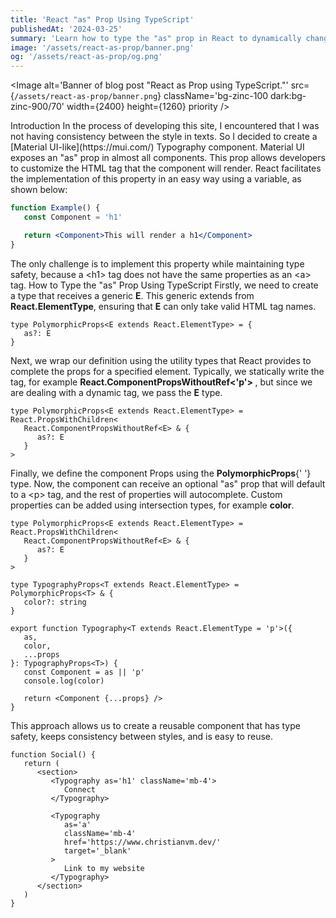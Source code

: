 ```yaml
---
title: 'React "as" Prop Using TypeScript'
publishedAt: '2024-03-25'
summary: 'Learn how to type the "as" prop in React to dynamically change the rendered HTML tag.'
image: '/assets/react-as-prop/banner.png'
og: '/assets/react-as-prop/og.png'
---
```


<Image
   alt='Banner of blog post "React as Prop using TypeScript."'
   src={`/assets/react-as-prop/banner.png`}
   className='bg-zinc-100 dark:bg-zinc-900/70'
   width={2400}
   height={1260}
   priority
/>

<Typography as='h2' variant='subtitle' className='mt-6'>
   Introduction
</Typography>

<Typography className='mb-8'>
   In the process of developing this site, I encountered that I was not having
   consistency between the style in texts. So I decided to create a [Material
   UI-like](https://mui.com/) Typography component.
</Typography>

<Typography className='mb-8'>
   Material UI exposes an "as" prop in almost all components. This prop allows
   developers to customize the HTML tag that the component will render.
</Typography>

<Typography>
   React facilitates the implementation of this property in an easy way using a
   variable, as shown below:
</Typography>

```jsx
function Example() {
   const Component = 'h1'

   return <Component>This will render a h1</Component>
}
```

<Typography className='mt-8'>
   The only challenge is to implement this property while maintaining type
   safety, because a &lt;h1&gt; tag does not have the same properties as an
   &lt;a&gt; tag.
</Typography>

<Typography as='h2' variant='subtitle' className='mt-24'>
   How to Type the "as" Prop Using TypeScript
</Typography>

<Typography>
   Firstly, we need to create a type that receives a generic <b>E</b>. This
   generic extends from <b>React.ElementType</b>, ensuring that <b>E</b> can
   only take valid HTML tag names.
</Typography>

```tsx
type PolymorphicProps<E extends React.ElementType> = {
   as?: E
}
```

<Typography className='mt-8'>
   Next, we wrap our definition using the utility types that React provides to
   complete the props for a specified element. Typically, we statically write
   the tag, for example <b>React.ComponentPropsWithoutRef&lt;'p'&gt; </b> , but
   since we are dealing with a dynamic tag, we pass the <b>E</b> type.
</Typography>

```tsx
type PolymorphicProps<E extends React.ElementType> = React.PropsWithChildren<
   React.ComponentPropsWithoutRef<E> & {
      as?: E
   }
>
```

<Typography className='mt-8'>
   Finally, we define the component Props using the <b>PolymorphicProps</b>{' '}
   type. Now, the component can receive an optional "as" prop that will default
   to a &lt;p&gt; tag, and the rest of properties will autocomplete. Custom
   properties can be added using intersection types, for example <b>color</b>.
</Typography>

```tsx
type PolymorphicProps<E extends React.ElementType> = React.PropsWithChildren<
   React.ComponentPropsWithoutRef<E> & {
      as?: E
   }
>

type TypographyProps<T extends React.ElementType> = PolymorphicProps<T> & {
   color?: string
}

export function Typography<T extends React.ElementType = 'p'>({
   as,
   color,
   ...props
}: TypographyProps<T>) {
   const Component = as || 'p'
   console.log(color)

   return <Component {...props} />
}
```

<Typography className='mt-8'>
   This approach allows us to create a reusable component that has type safety,
   keeps consistency between styles, and is easy to reuse.
</Typography>

```tsx
function Social() {
   return (
      <section>
         <Typography as='h1' className='mb-4'>
            Connect
         </Typography>

         <Typography
            as='a'
            className='mb-4'
            href='https://www.christianvm.dev/'
            target='_blank'
         >
            Link to my website
         </Typography>
      </section>
   )
}
```

